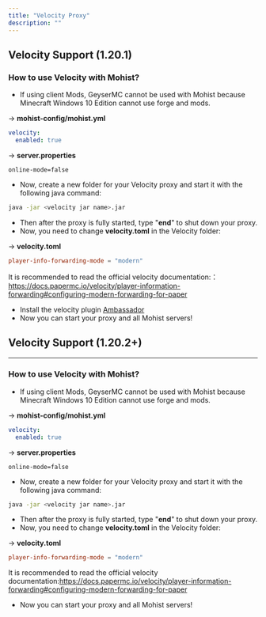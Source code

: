 ```yaml
---
title: "Velocity Proxy"
description: ""
---
```


## Velocity Support (1.20.1)

### How to use Velocity with Mohist?

- If using client Mods, GeyserMC cannot be used with Mohist because Minecraft Windows 10 Edition cannot use forge and mods.

-> **mohist-config/mohist.yml**

```yaml
velocity:
  enabled: true
```

-> **server.properties**

```properties
online-mode=false
```

- Now, create a new folder for your Velocity proxy and start it with the following java command:

```bash
java -jar <velocity jar name>.jar
```

- Then after the proxy is fully started, type "**end**" to shut down your proxy.
- Now, you need to change **velocity.toml** in the Velocity folder:

-> **velocity.toml**

```toml
player-info-forwarding-mode = "modern"
```

It is recommended to read the official velocity documentation:： https://docs.papermc.io/velocity/player-information-forwarding#configuring-modern-forwarding-for-paper

- Install the velocity plugin [Ambassador](https://modrinth.com/plugin/ambassador)
- Now you can start your proxy and all Mohist servers!

## Velocity Support (1.20.2+)

---

### How to use Velocity with Mohist?

- If using client Mods, GeyserMC cannot be used with Mohist because Minecraft Windows 10 Edition cannot use forge and mods.

-> **mohist-config/mohist.yml**

```yaml
velocity:
  enabled: true
```

-> **server.properties**

```properties
online-mode=false
```

- Now, create a new folder for your Velocity proxy and start it with the following java command:

```bash
java -jar <velocity jar name>.jar
```

- Then after the proxy is fully started, type "**end**" to shut down your proxy.
- Now, you need to change **velocity.toml** in the Velocity folder:

-> **velocity.toml**

```toml
player-info-forwarding-mode = "modern"
```
It is recommended to read the official velocity documentation:https://docs.papermc.io/velocity/player-information-forwarding#configuring-modern-forwarding-for-paper

- Now you can start your proxy and all Mohist servers!
